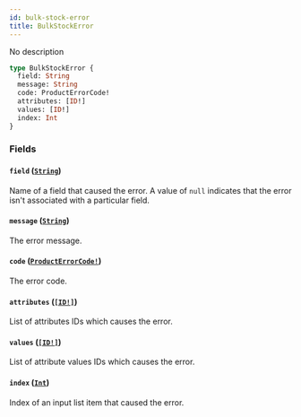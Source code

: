 ```yaml
---
id: bulk-stock-error
title: BulkStockError
---
```


No description

```graphql
type BulkStockError {
  field: String
  message: String
  code: ProductErrorCode!
  attributes: [ID!]
  values: [ID!]
  index: Int
}
```

### Fields

#### `field` ([`String`](../../../developer/api-reference/scalars/string))

Name of a field that caused the error. A value of `null` indicates that the error isn't associated with a particular field.

#### `message` ([`String`](../../../developer/api-reference/scalars/string))

The error message.

#### `code` ([`ProductErrorCode!`](../../../developer/api-reference/enums/product-error-code))

The error code.

#### `attributes` ([`[ID!]`](../../../developer/api-reference/scalars/id))

List of attributes IDs which causes the error.

#### `values` ([`[ID!]`](../../../developer/api-reference/scalars/id))

List of attribute values IDs which causes the error.

#### `index` ([`Int`](../../../developer/api-reference/scalars/int))

Index of an input list item that caused the error.
